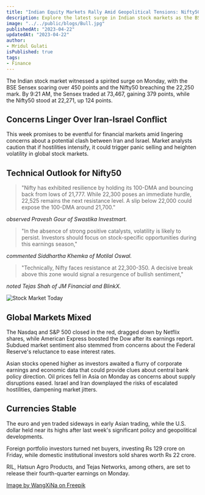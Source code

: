 ```yaml
---
title: "Indian Equity Markets Rally Amid Geopolitical Tensions: Nifty50 Surges Past 22,250 Mark"
description: Explore the latest surge in Indian stock markets as the BSE Sensex and Nifty50 gain amid ongoing Iran-Israel tensions. Get insights into the technical outlook, investor strategies, global market reactions, and key earnings reports affecting market trends.
image: "../../public/blogs/Bull.jpg"
publishedAt: "2023-04-22"
updatedAt: "2023-04-22"
author: 
- Mridul Gulati
isPublished: true
tags: 
- Finance
---
```


The Indian stock market witnessed a spirited surge on Monday, with the BSE Sensex soaring over 450 points and the Nifty50 breaching the 22,250 mark. By 9:21 AM, the Sensex traded at 73,467, gaining 379 points, while the Nifty50 stood at 22,271, up 124 points.

## Concerns Linger Over Iran-Israel Conflict

This week promises to be eventful for financial markets amid lingering concerns about a potential clash between Iran and Israel. Market analysts caution that if hostilities intensify, it could trigger panic selling and heighten volatility in global stock markets.

## Technical Outlook for Nifty50

> "Nifty has exhibited resilience by holding its 100-DMA and bouncing back from lows of 21,777. While 22,300 poses an immediate hurdle, 22,525 remains the next resistance level. A slip below 22,000 could expose the 100-DMA around 21,700."

*observed Pravesh Gour of Swastika Investmart.*

> "In the absence of strong positive catalysts, volatility is likely to persist. Investors should focus on stock-specific opportunities during this earnings season,"

*commented Siddhartha Khemka of Motilal Oswal.*

> "Technically, Nifty faces resistance at 22,300-350. A decisive break above this zone would signal a resurgence of bullish sentiment," 

*noted Tejas Shah of JM Financial and BlinkX.*

![Stock Market Today](../../public/blogs/Stock.png)
## Global Markets Mixed

The Nasdaq and S&P 500 closed in the red, dragged down by Netflix shares, while American Express boosted the Dow after its earnings report. Subdued market sentiment also stemmed from concerns about the Federal Reserve's reluctance to ease interest rates.

Asian stocks opened higher as investors awaited a flurry of corporate earnings and economic data that could provide clues about central bank policy direction.
Oil prices fell in Asia on Monday as concerns about supply disruptions eased. Israel and Iran downplayed the risks of escalated hostilities, dampening market jitters.

## Currencies Stable

The euro and yen traded sideways in early Asian trading, while the U.S. dollar held near its highs after last week's significant policy and geopolitical developments.

Foreign portfolio investors turned net buyers, investing Rs 129 crore on Friday, while domestic institutional investors sold shares worth Rs 22 crore.

RIL, Hatsun Agro Products, and Tejas Networks, among others, are set to release their fourth-quarter earnings on Monday.

[Image by WangXiNa on Freepik](https://www.freepik.com/free-ai-image/financial-investment-bull-market_65695918.htm#query=stock%20market%20bull&position=2&from_view=keyword&track=ais&uuid=280f104d-85b9-43b5-a899-43339835a1fb)

